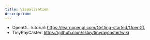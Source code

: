 ```yaml
---
title: Visualization
description: 
---
```


* OpenGL Tutorial: https://learnopengl.com/Getting-started/OpenGL
* TinyRayCaster: https://github.com/ssloy/tinyraycaster/wiki